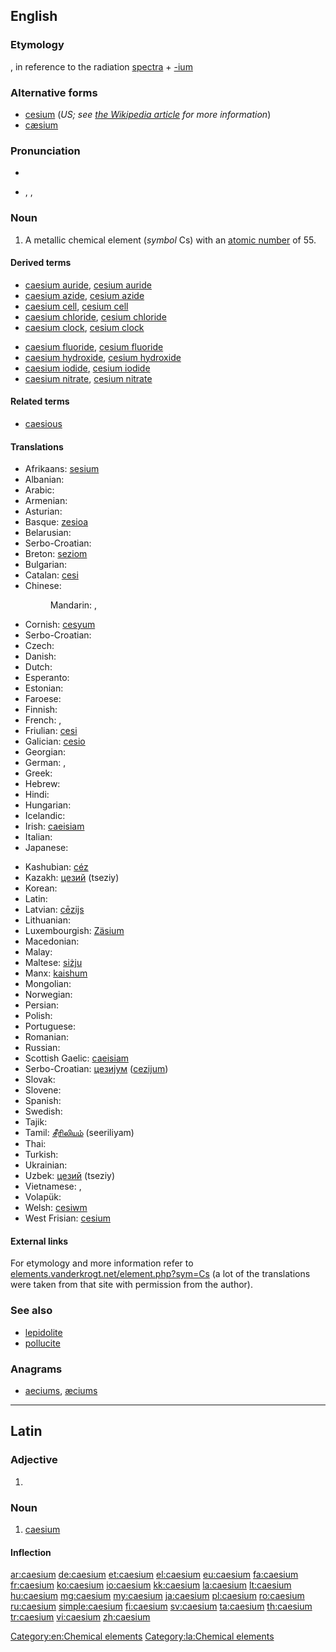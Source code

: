 ==English==

{{elements|Cs|xenon|Xe|barium|Ba}}

===Etymology===
{{etyl|la}} {{term|caesius||sky-blue}}, in reference to the radiation [[spectra]] + [[-ium]]

===Alternative forms===
* [[cesium]] (''US; see [[w:Caesium|the Wikipedia article]] for more information'')
* [[cæsium]]

===Pronunciation===
* {{audio|En-us-caesium.ogg|audio (US)}}
* {{enPR|sē'zēəm}}, {{IPA|/ˈsiːziəm/}}, {{X-SAMPA|/"si:zi@m/}}

===Noun===
{{en-noun|-}}
{{wikipedia}}

# A metallic chemical element (''symbol'' Cs) with an [[atomic number]] of 55.

====Derived terms====
{{der-top}}
* [[caesium auride]], [[cesium auride]]
* [[caesium azide]], [[cesium azide]]
* [[caesium cell]], [[cesium cell]]
* [[caesium chloride]], [[cesium chloride]]
* [[caesium clock]], [[cesium clock]]
{{der-mid}}
* [[caesium fluoride]], [[cesium fluoride]]
* [[caesium hydroxide]], [[cesium hydroxide]]
* [[caesium iodide]], [[cesium iodide]]
* [[caesium nitrate]], [[cesium nitrate]]
{{der-bottom}}

====Related terms====
* [[caesious]]

====Translations====
{{rfc-tsort|duplicate language: Serbo-Croatian}}
{{trans-top|a metallic chemical element}}
* Afrikaans: [[sesium]]
* Albanian: {{t+|sq|cezium}}
* Arabic: {{t-|ar|سيزيوم|m|tr=sízyum|sc=Arab}}
* Armenian: {{t-|hy|ցեզիում|tr=cʿezium}}
* Asturian: {{t-|ast|cesiu|m}}
* Basque: [[zesioa]]
* Belarusian: {{t-|be|цэзiй|m|tr=cézij}}
* Serbo-Croatian: {{t-|sh|cezij}}
* Breton: [[seziom]]
* Bulgarian: {{t-|bg|цезий|m|tr=cézij}}
* Catalan: [[cesi]]
* Chinese:
*: Mandarin: {{t|cmn|銫|sc=Hani}}, {{t|cmn|铯|tr=sè|sc=Hani}}
* Cornish: [[cesyum]]
* Serbo-Croatian: {{t-|sh|cezij}}
* Czech: {{t+|cs|cesium}}
* Danish: {{t-|da|cæsium}}
* Dutch: {{t+|nl|cesium|n}}
* Esperanto: {{t-|eo|cezio}}
* Estonian: {{t-|et|tseesium}}
* Faroese: {{t-|fo|cæsium}}
* Finnish: {{t+|fi|cesium}}
* French: {{t+|fr|césium|m}}, {{t-|fr|cæsium|m}} <!--source: Petit Larousse, 1989-->
* Friulian: [[cesi]]
* Galician: [[cesio]]
* Georgian: {{t-|ka|ცეზიუმი|tr=tseziumi}}
* German: {{t+|de|Cäsium|n}}, {{t+|de|Zäsium|n}}
* Greek: {{t+|el|καίσιο|n|tr=kaísio}}
* Hebrew: {{t+|he|צזיום|tr=tsezyum}}
* Hindi: {{t-|hi|द्युतातु|tr=dyutaatu|sc=Deva}}
* Hungarian: {{t+|hu|cézium}}
* Icelandic: {{t+|is|sesín}}
* Irish: [[caeisiam]]
* Italian: {{t+|it|cesio|m}}
* Japanese: {{t+|ja|セシウム|tr=seshiumu}}
{{trans-mid}}
* Kashubian: [[céz]]
* Kazakh: [[цезий]] (tseziy)
* Korean: {{t+|ko|세슘|tr=sesyum|sc=Kore}}
* Latin: {{t+|la|caesium}}
* Latvian: [[cēzijs]]
* Lithuanian: {{t+|lt|cezis}}
* Luxembourgish: [[Zäsium]]
* Macedonian: {{t-|mk|цезиум|m|tr=cézium}}
* Malay: {{t-|ms|sesium}}
* Maltese: [[siżju]]
* Manx: [[kaishum]]
* Mongolian: {{t-|mn|цези|tr=tsézi|sc=Cyrl}}
* Norwegian: {{t-|no|cesium}}
* Persian: {{t+|fa|سزیم|tr=seziom|sc=fa-Arab}}
* Polish: {{t+|pl|cez|m}}
* Portuguese: {{t+|pt|césio}}
* Romanian: {{t+|ro|cesiu|n}}
* Russian: {{t+|ru|цезий|m|tr=cézij}}
* Scottish Gaelic: [[caeisiam]]
* Serbo-Croatian: [[цезиjум]] ([[cezijum]]) {{m}}
* Slovak: {{t-|sk|cézium}}
* Slovene: {{t+|sl|cezij}}
* Spanish: {{t+|es|cesio|m}}
* Swedish: {{t+|sv|cesium|n}}
* Tajik: {{t-|tg|сезий|tr=cezi'}}
* Tamil: [[சீரிலியம்]] (seeriliyam)
* Thai: {{t-|th|ซีเซียม|tr=sīsiam|sc=Thai}}
* Turkish: {{t+|tr|sezyum}}
* Ukrainian: {{t-|uk|цезiй|m|tr=cézij}}
* Uzbek: [[цезий]] (tseziy)
* Vietnamese: {{t-|vi|xezi}}, {{t-|vi|xêzi}}
* Volapük: {{t+|vo|zäsin}}
* Welsh: [[cesiwm]]
* West Frisian: [[cesium]]
{{trans-bottom}}

====External links====
For etymology and more information refer to [http://elements.vanderkrogt.net/element.php?sym=Cs elements.vanderkrogt.net/element.php?sym=Cs] (a lot of the translations were taken from that site with permission from the author).

===See also===
* [[lepidolite]]
* [[pollucite]]

===Anagrams===
* [[aeciums#English|aeciums]], [[æciums#English|æciums]]

[[Category:en:Chemical elements]]

----

==Latin==
{{wikipedia|lang=la}}

===Adjective===
{{la-adj-form|caesium}}

# {{inflection of|caesius|caesius|nom|n|s|lang=la}}

===Noun===
{{la-noun|caesium|caesii|caesiī|n|second}}

# [[#English|caesium]]

====Inflection====
{{la-decl-2nd-N|caesi}}

[[Category:la:Chemical elements]]

[[ar:caesium]]
[[de:caesium]]
[[et:caesium]]
[[el:caesium]]
[[eu:caesium]]
[[fa:caesium]]
[[fr:caesium]]
[[ko:caesium]]
[[io:caesium]]
[[kk:caesium]]
[[la:caesium]]
[[lt:caesium]]
[[hu:caesium]]
[[mg:caesium]]
[[my:caesium]]
[[ja:caesium]]
[[pl:caesium]]
[[ro:caesium]]
[[ru:caesium]]
[[simple:caesium]]
[[fi:caesium]]
[[sv:caesium]]
[[ta:caesium]]
[[th:caesium]]
[[tr:caesium]]
[[vi:caesium]]
[[zh:caesium]]